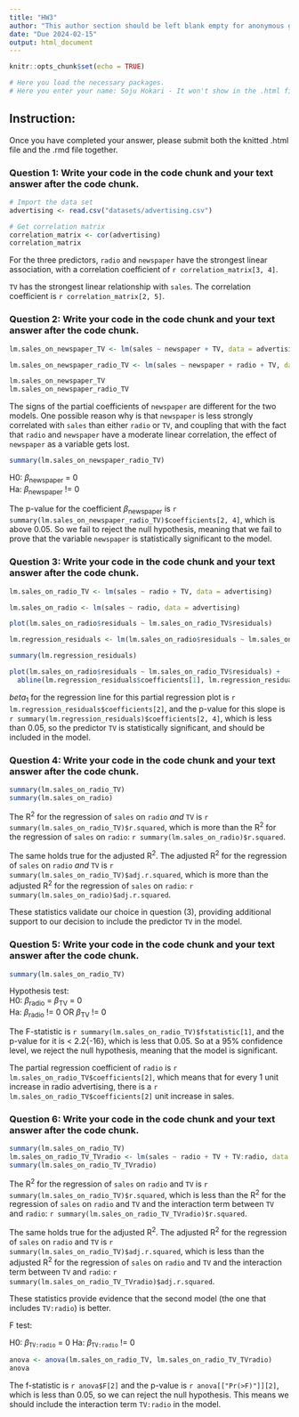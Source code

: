 ```yaml
---
title: "HW3"
author: "This author section should be left blank empty for anonymous grading"
date: "Due 2024-02-15"
output: html_document
---
```


```r
knitr::opts_chunk$set(echo = TRUE)

# Here you load the necessary packages.
# Here you enter your name: Soju Hokari - It won't show in the .html file but show in the .rmd file.
```

## Instruction: 
Once you have completed your answer, please submit both the knitted .html file and the .rmd file together.

### Question 1: Write your code in the code chunk and your text answer after the code chunk.

```r
# Import the data set
advertising <- read.csv("datasets/advertising.csv")

# Get correlation matrix
correlation_matrix <- cor(advertising)
correlation_matrix
```

For the three predictors, `radio` and `newspaper` have the strongest linear association, with a correlation coefficient of `r correlation_matrix[3, 4]`.

`TV` has the strongest linear relationship with `sales`. The correlation coefficient is `r correlation_matrix[2, 5]`.

### Question 2: Write your code in the code chunk and your text answer after the code chunk.

```r
lm.sales_on_newspaper_TV <- lm(sales ~ newspaper + TV, data = advertising)

lm.sales_on_newspaper_radio_TV <- lm(sales ~ newspaper + radio + TV, data = advertising)

lm.sales_on_newspaper_TV
lm.sales_on_newspaper_radio_TV
```

The signs of the partial coefficients of `newspaper` are different for the two models. One possible reason why is that `newspaper` is less strongly correlated with `sales` than either `radio` or `TV`, and coupling that with the fact that `radio` and `newspaper` have a moderate linear correlation, the effect of `newspaper` as a variable gets lost.

```r
summary(lm.sales_on_newspaper_radio_TV)
```

H0: $\beta$~newspaper~  = 0   
Ha: $\beta$~newspaper~  != 0

The p-value for the coefficient $\beta$~newspaper~ is `r summary(lm.sales_on_newspaper_radio_TV)$coefficients[2, 4]`, which is above 0.05. So we fail to reject the null hypothesis, meaning that we fail to prove that the variable `newspaper` is statistically significant to the model.


### Question 3: Write your code in the code chunk and your text answer after the code chunk.

```r
lm.sales_on_radio_TV <- lm(sales ~ radio + TV, data = advertising)

lm.sales_on_radio <- lm(sales ~ radio, data = advertising)

plot(lm.sales_on_radio$residuals ~ lm.sales_on_radio_TV$residuals)

lm.regression_residuals <- lm(lm.sales_on_radio$residuals ~ lm.sales_on_radio_TV$residuals)

summary(lm.regression_residuals)

plot(lm.sales_on_radio$residuals ~ lm.sales_on_radio_TV$residuals) +
  abline(lm.regression_residuals$coefficients[1], lm.regression_residuals$coefficients[2])
```

$beta$~1~ for the regression line for this partial regression plot is `r lm.regression_residuals$coefficients[2]`, and the p-value for this slope is `r summary(lm.regression_residuals)$coefficients[2, 4]`, which is less than 0.05, so the predictor `TV` is statistically significant, and should be included in the model.

### Question 4: Write your code in the code chunk and your text answer after the code chunk. 

```r
summary(lm.sales_on_radio_TV)
summary(lm.sales_on_radio)
```

The R^2^ for the regression of `sales` on `radio` *and* `TV` is `r summary(lm.sales_on_radio_TV)$r.squared`, which is more than the R^2^ for the regression of `sales` on `radio`: `r summary(lm.sales_on_radio)$r.squared`.

The same holds true for the adjusted R^2^. The adjusted R^2^ for the regression of `sales` on `radio` *and* `TV` is `r summary(lm.sales_on_radio_TV)$adj.r.squared`, which is more than the adjusted R^2^ for the regression of `sales` on `radio`: `r summary(lm.sales_on_radio)$adj.r.squared`.

These statistics validate our choice in question (3), providing additional support to our decision to include the predictor `TV` in the model.

### Question 5: Write your code in the code chunk and your text answer after the code chunk.

```r
summary(lm.sales_on_radio_TV)
```

Hypothesis test:   
H0: $\beta$~radio~ = $\beta$~TV~ = 0   
Ha: $\beta$~radio~ != 0 OR $\beta$~TV~ != 0

The F-statistic is `r summary(lm.sales_on_radio_TV)$fstatistic[1]`, and the p-value for it is < 2.2{-16}, which is less that 0.05. So at a 95% confidence level, we reject the null hypothesis, meaning that the model is significant.

The partial regression coefficient of `radio` is `r lm.sales_on_radio_TV$coefficients[2]`, which means that for every 1 unit increase in radio advertising, there is a `r lm.sales_on_radio_TV$coefficients[2]` unit increase in sales.

### Question 6: Write your code in the code chunk and your text answer after the code chunk.

```r
summary(lm.sales_on_radio_TV)
lm.sales_on_radio_TV_TVradio <- lm(sales ~ radio + TV + TV:radio, data = advertising)
summary(lm.sales_on_radio_TV_TVradio)
```

The R^2^ for the regression of `sales` on `radio` and `TV` is `r summary(lm.sales_on_radio_TV)$r.squared`, which is less than the R^2^ for the regression of `sales` on `radio` and `TV` and the interaction term between `TV` and `radio`: `r summary(lm.sales_on_radio_TV_TVradio)$r.squared`.

The same holds true for the adjusted R^2^. The adjusted R^2^ for the regression of `sales` on `radio` and `TV` is `r summary(lm.sales_on_radio_TV)$adj.r.squared`, which is less than the adjusted R^2^ for the regression of `sales` on `radio` and `TV` and the interaction term between `TV` and `radio`: `r summary(lm.sales_on_radio_TV_TVradio)$adj.r.squared`.

These statistics provide evidence that the second model (the one that includes `TV:radio`) is better.

F test:

H0: $\beta$~`TV:radio`~ = 0
Ha: $\beta$~`TV:radio`~ != 0

```r
anova <- anova(lm.sales_on_radio_TV, lm.sales_on_radio_TV_TVradio)
anova
```

The f-statistic is `r anova$F[2]` and the p-value is `r anova[["Pr(>F)"]][2]`, which is less than 0.05, so we can reject the null hypothesis. This means we should include the interaction term `TV:radio` in the model.

